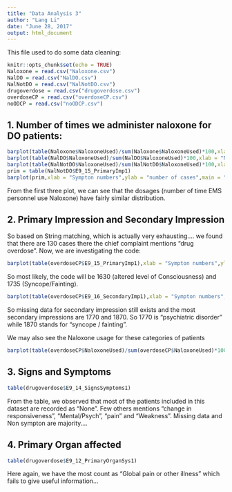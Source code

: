 ---
title: "Data Analysis 3"
author: "Lang Li"
date: "June 28, 2017"
output: html_document
---


This file used to do some data cleaning:

```{r setup, include=FALSE}
knitr::opts_chunk$set(echo = TRUE)
Naloxone = read.csv("Naloxone.csv")
NalDO = read.csv("NalDO.csv")
NalNotDO = read.csv("NalNotDO.csv")
drugoverdose = read.csv("drugoverdose.csv")
overdoseCP = read.csv("overdoseCP.csv")
noODCP = read.csv("noODCP.csv")
```

## 1. Number of times we administer naloxone for DO patients:
```{r}
barplot(table(Naloxone$NaloxoneUsed)/sum(Naloxone$NaloxoneUsed)*100,xlab = "Naloxone dosages",ylab = "percentage",main = "Naloxone usage for all patients")
barplot(table(NalDO$NaloxoneUsed)/sum(NalDO$NaloxoneUsed)*100,xlab = "Naloxone dosages",ylab = "percentage",main = "Naloxone usage for Drug overdose patients")
barplot(table(NalNotDO$NaloxoneUsed)/sum(NalNotDO$NaloxoneUsed)*100,xlab = "Naloxone dosages",ylab = "percentage",main = "Naloxone usage for Non Drug overdose patients")
prim = table(NalNotDO$E9_15_PrimaryImp1)
barplot(prim,xlab = "Sympton numbers",ylab = "number of cases",main = "Primary impression of Non-drug overdose patient with Naloxone use")
```

From the first three plot, we can see that the dosages (number of time EMS personnel use Naloxone) have fairly similar distribution.

## 2. Primary Impression and Secondary Impression
So based on String matching, which is actually very exhausting.... we found that there are 130 cases there the chief complaint mentions "drug overdose". Now, we are investigating the code:
```{r}
barplot(table(overdoseCP$E9_15_PrimaryImp1),xlab = "Sympton numbers",ylab = "number of cases",main = "Primary impression of Patients with chief complaint of overdose")
```

So most likely, the code will be 1630 (altered level of Consciousness) and 1735 (Syncope/Fainting). 
```{r}
barplot(table(overdoseCP$E9_16_SecondaryImp1),xlab = "Sympton numbers",ylab = "number of cases",main = "Secondary impression of Patients with chief complaint of overdose")
```

So missing data for secondary impression still exists and the most secondary impressions are 1770 and 1870. So 1770 is "psychiatric disorder" while 1870 stands for "syncope / fainting".

We may also see the Naloxone usage for these categories of patients
```{r}
barplot(table(overdoseCP$NaloxoneUsed)/sum(overdoseCP$NaloxoneUsed)*100,xlab = "Dosages",ylab = "Number of Cases",main = "Naloxone Dosage for suspected overdose patients")
```


## 3. Signs and Symptoms
```{r}
table(drugoverdose$E9_14_SignsSymptoms1)
```

From the table, we observed that most of the patients included in this dataset are recorded as "None". Few others mentions "change in responsiveness", "Mental/Psych", "pain" and "Weakness". Missing data and Non sympton are majority....

## 4. Primary Organ affected
```{r}
table(drugoverdose$E9_12_PrimaryOrganSys1)
```

Here again, we have the most count as "Global pain or other illness" which fails to give useful information...